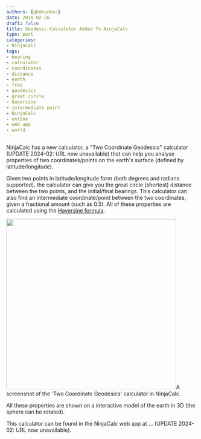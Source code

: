 ```yaml
---
authors: [gbmhunter]
date: 2018-02-26
draft: false
title: Geodesic Calculator Added To NinjaCalc
type: post
categories:
- NinjaCalc
tags:
- bearing
- calculator
- coordinates
- distance
- earth
- free
- geodesics
- great circle
- haversine
- intermediate point
- NinjaCalc
- online
- web app
- world
---
```



NinjaCalc has a new calculator, a "Two Coordinate Geodesics" calculator (UPDATE 2024-02: URL now unavailable) that can help you analyse properties of two coordinates/points on the earth's surface (defined by latitude/longitude).

Given two points in latitude/longitude form (both degrees and radians supported), the calculator can give you the great circle (shortest) distance between the two points, and the initial/final bearings. This calculator can also find an intermediate coordinate/point between the two coordinates, given a fractional amount (such as 0.5). All of these properties are calculated using the [Haversine formula](https://en.wikipedia.org/wiki/Haversine_formula).


<Image src={ninja_calc_two_coordinate_geodesics_calculator_screenshot} width="450px">A screenshot of the 'Two Coordinate Geodesics' calculator in NinjaCalc.</Image>

All these properties are shown on a interactive model of the earth in 3D (the sphere can be rotated).

This calculator can be found in the NinjaCalc web app at ... (UPDATE 2024-02: URL now unavailable).
